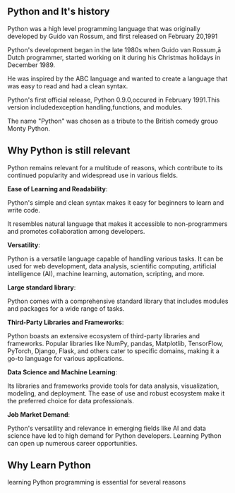 ## Python and It's history

Python was a high level programming language that was originally developed by Guido van Rossum, and first released on February 20,1991

Python's development began in the late 1980s when Guido van Rossum,ā Dutch programmer, started working on it during his Christmas holidays in December 1989.

He was inspired by the ABC language and wanted to create a language that was easy to read and had a clean syntax. 

Python's first official release, Python 0.9.0,occured in February 1991.This version includedexception handling,functions, and modules.

The name "Python" was chosen as a tribute to the British comedy grouo Monty Python. 


## Why Python is still relevant

Python remains relevant for a multitude of reasons, which contribute to its continued popularity and widespread use in various fields.

__Ease of Learning and Readability__:

 Python's simple and clean syntax makes it easy for beginners to learn and write code.

 It resembles natural language that makes it accessible to non-programmers and promotes collaboration among developers.


__Versatility__:

Python is a versatile language capable of handling various tasks. It can be used for web development, data analysis, scientific computing, artificial intelligence (AI), machine learning, automation, scripting, and more.


__Large standard library__:

 Python comes with a comprehensive standard library that includes modules and packages for a wide range of tasks.

__Third-Party Libraries and Frameworks__:

Python boasts an extensive ecosystem of third-party libraries and frameworks. Popular libraries like NumPy, pandas, Matplotlib, TensorFlow, PyTorch, Django, Flask, and others cater to specific domains, making it a go-to language for various applications.

__Data Science and Machine Learning__:

Its libraries and frameworks provide tools for data analysis, visualization, modeling, and deployment. The ease of use and robust ecosystem make it the preferred choice for data professionals.


__Job Market Demand__:

 Python's versatility and relevance in emerging fields like AI and data science have led to high demand for Python developers. Learning Python can open up numerous career opportunities.


## Why Learn Python

learning Python programming is essential for several reasons
